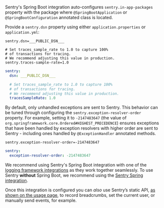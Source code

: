 Sentry's Spring Boot integration auto-configures `sentry.in-app-packages` property with the package where `@SpringBootApplication` or `@SpringBootConfiguration` annotated class is located.

Provide a `sentry.dsn` property using either `application.properties` or `application.yml`:

<SignInNote />

```properties {filename:application.properties} {"onboardingOptions": {"performance": "2-6"}}
sentry.dsn=___PUBLIC_DSN___

# Set traces_sample_rate to 1.0 to capture 100%
# of transactions for tracing.
# We recommend adjusting this value in production.
sentry.traces-sample-rate=1.0
```

```yaml {filename:application.yml} {"onboardingOptions": {"performance": "3-7"}}
sentry:
  dsn: ___PUBLIC_DSN___

  # Set traces_sample_rate to 1.0 to capture 100%
  # of transactions for tracing.
  # We recommend adjusting this value in production.
  tracesSampleRate: 1.0
```

By default, only unhandled exceptions are sent to Sentry. This behavior can be tuned through configuring the `sentry.exception-resolver-order` property. For example, setting it to `-2147483647` (the value of `org.springframework.core.Ordered#HIGHEST_PRECEDENCE`) ensures exceptions that have been handled by exception resolvers with higher order are sent to Sentry - including ones handled by `@ExceptionHandler` annotated methods.

```properties {filename:application.properties}
sentry.exception-resolver-order=-2147483647
```

```yaml {filename:application.yml}
sentry:
  exception-resolver-order: -2147483647
```

We recommend using Sentry's Spring Boot integration with one of the [logging framework integrations](logging-frameworks/) as they work together seamlessly. To use Sentry **without** Spring Boot, we recommend using the [Sentry Spring integration](/platforms/java/guides/spring/).

Once this integration is configured you can _also_ use Sentry’s static API, [as shown on the usage page](usage/), to record breadcrumbs, set the current user, or manually send events, for example.
